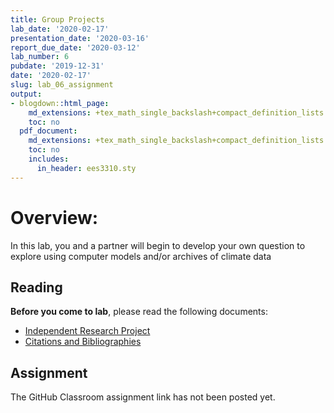 ```yaml
---
title: Group Projects
lab_date: '2020-02-17'
presentation_date: '2020-03-16'
report_due_date: '2020-03-12'
lab_number: 6
pubdate: '2019-12-31'
date: '2020-02-17'
slug: lab_06_assignment
output:
- blogdown::html_page:
    md_extensions: +tex_math_single_backslash+compact_definition_lists
    toc: no
  pdf_document:
    md_extensions: +tex_math_single_backslash+compact_definition_lists
    toc: no
    includes:
      in_header: ees3310.sty
---
```

# Overview:

In this lab, you and a partner will begin to develop your own question to explore using computer models and/or archives of climate data

## Reading

**Before you come to lab**, please read the following documents:

* [Independent Research Project](/lab_docs/lab_06_instructions){target="_blank"}
* [Citations and Bibliographies](/lab_docs/lab_06_citations_bibliographies){target="_blank"}

## Assignment

The GitHub Classroom assignment link has not been posted yet.
